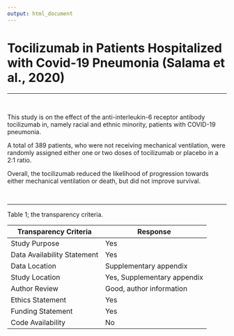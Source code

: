```yaml
---
output: html_document
---
```


# Tocilizumab in Patients Hospitalized with Covid-19 Pneumonia (Salama et al., 2020)
***

</br>

This study is on the effect of the anti-interleukin-6 receptor antibody tocilizumab in, namely racial and ethnic minority, patients with COVID-19 pneumonia.

A total of 389 patients, who were not receiving mechanical ventilation, were randomly assigned either one or two doses of tocilizumab or placebo in a 2:1 ratio.

Overall, the tocilizumab reduced the likelihood of progression towards either mechanical ventilation or death, but did not improve survival.

</br>

***

Table 1; the transparency criteria.

|Transparency Criteria| Response|
|-------------|------|
|Study Purpose| Yes|
|Data Availability Statement| Yes|
|Data Location| Supplementary appendix|
|Study Location| Yes, Supplementary appendix|
|Author Review| Good, author information|
|Ethics Statement| Yes|
|Funding Statement| Yes|
|Code Availability| No|

